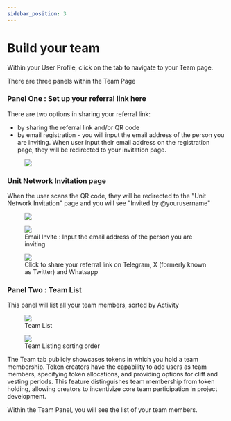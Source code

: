 ```yaml
---
sidebar_position: 3
---
```


# Build your team

Within your User Profile, click on the tab to navigate to your Team page.

There are three panels within the Team Page

### Panel One : Set up your referral link here

There are two options in sharing your referral link:

- by sharing the referral link and/or QR code
- by email registration - you will input the email address of the person you are inviting. When user input their email address on the registration page, they will be redirected to your invitation page.

<figure>
  <img
    src={
      require("@site/static/img/user-profile/build-your-team-1.webp").default
    }
  />
  <figcaption></figcaption>
</figure>

### Unit Network Invitation page

When the user scans the QR code, they will be redirected to the "Unit Network Invitation" page and you will see "Invited by @yourusername"

<figure>
  <img
    src={
      require("@site/static/img/user-profile/build-your-team-2.webp").default
    }
  />
  <figcaption></figcaption>
</figure>

<figure>
  <img
    src={
      require("@site/static/img/user-profile/build-your-team-3.webp").default
    }
  />
  <figcaption>
    Email Invite : Input the email address of the person you are inviting
  </figcaption>
</figure>

<figure>
  <img
    src={
      require("@site/static/img/user-profile/build-your-team-4.webp").default
    }
  />
  <figcaption>
    Click to share your referral link on Telegram, X (formerly known as Twitter)
    and Whatsapp
  </figcaption>
</figure>

### Panel Two : Team List

This panel will list all your team members, sorted by Activity

<figure>
  <img
    src={
      require("@site/static/img/user-profile/build-your-team-5.webp").default
    }
  />
  <figcaption>Team List</figcaption>
</figure>

<figure>
  <img
    src={
      require("@site/static/img/user-profile/build-your-team-6.webp").default
    }
  />
  <figcaption>Team Listing sorting order</figcaption>
</figure>

The Team tab publicly showcases tokens in which you hold a team membership. Token creators have the capability to add users as team members, specifying token allocations, and providing options for cliff and vesting periods. This feature distinguishes team membership from token holding, allowing creators to incentivize core team participation in project development.

Within the Team Panel, you will see the list of your team members.
